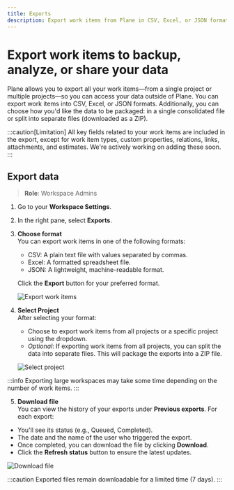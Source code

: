 ```yaml
---
title: Exports
description: Export work items from Plane in CSV, Excel, or JSON formats for backup, analysis, or sharing.
---
```


# Export work items to backup, analyze, or share your data

Plane allows you to export all your work items—from a single project or multiple projects—so you can access your data outside of Plane. You can export work items into CSV, Excel, or JSON formats. Additionally, you can choose how you'd like the data to be packaged: in a single consolidated file or split into separate files (downloaded as a ZIP).

:::caution[Limitation]
All key fields related to your work items are included in the export, except for work item types, custom properties, relations, links, attachments, and estimates. We're actively working on adding these soon.
:::

## Export data
> **Role**: Workspace Admins

1. Go to your **Workspace Settings**.
2. In the right pane, select **Exports**.
3. **Choose format**  
You can export work items in one of the following formats:
    - CSV: A plain text file with values separated by commas.
    - Excel: A formatted spreadsheet file.
    - JSON: A lightweight, machine-readable format.
    
    Click the **Export** button for your preferred format.

    ![Export work items](https://media.docs.plane.so/workspaces/export-issues.webp#center)

4. **Select Project**  
    After selecting your format:
    - Choose to export work items from all projects or a specific project using the dropdown.
    - *Optional*: If exporting work items from all projects, you can split the data into separate files. This will package the exports into a ZIP file.

    ![Select project](https://media.docs.plane.so/workspaces/select-projects.webp#center)

:::info
Exporting large workspaces may take some time depending on the number of work items.
:::

5. **Download file**  
You can view the history of your exports under **Previous exports**. For each export:

- You'll see its status (e.g., Queued, Completed).
- The date and the name of the user who triggered the export.
- Once completed, you can download the file by clicking **Download**.
- Click the **Refresh status** button to ensure the latest updates.

![Download file](https://media.docs.plane.so/workspaces/download-file.webp#center)

:::caution
Exported files remain downloadable for a limited time (7 days).
:::

